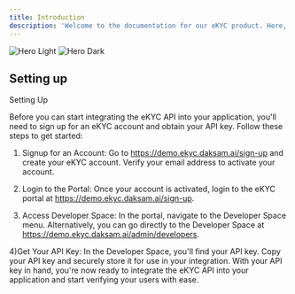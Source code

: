 ```yaml
---
title: Introduction
description: 'Welcome to the documentation for our eKYC product. Here, you will find comprehensive information on how to integrate and use our solution for efficient and secure eKYC verification.'
---
```


<img
  className="block dark:hidden"
  src="https://ekyc.daksam.ai/assets/img/ekyc-bg.png"
  alt="Hero Light"
/>
<img
  className="hidden dark:block"
  src="https://ekyc.daksam.ai/assets/img/ekyc-bg.png"
  alt="Hero Dark"
/>

## Setting up


Setting Up

Before you can start integrating the eKYC API into your application, you'll need to sign up for an eKYC account and obtain your API key. Follow these steps to get started:

1) Signup for an Account:
Go to https://demo.ekyc.daksam.ai/sign-up and create your eKYC account.
Verify your email address to activate your account.

2) Login to the Portal:
Once your account is activated, login to the eKYC portal at https://demo.ekyc.daksam.ai/sign-up.


3) Access Developer Space:
In the portal, navigate to the Developer Space menu.
Alternatively, you can go directly to the Developer Space at https://demo.ekyc.daksam.ai/admin/developers.


4)Get Your API Key:
In the Developer Space, you'll find your API key.
Copy your API key and securely store it for use in your integration.
With your API key in hand, you're now ready to integrate the eKYC API into your application and start verifying your users with ease.

